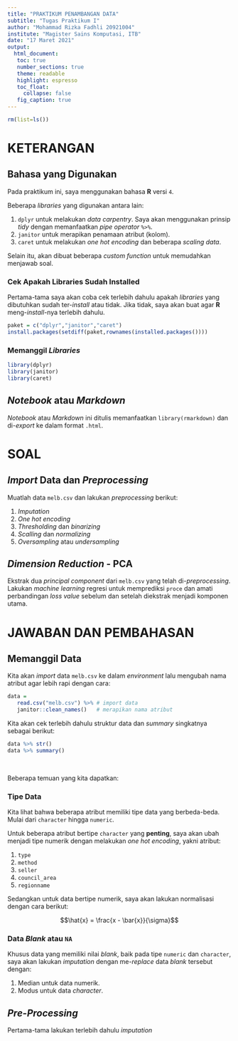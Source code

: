 ```yaml
---
title: "PRAKTIKUM PENAMBANGAN DATA"
subtitle: "Tugas Praktikum I"
author: "Mohammad Rizka Fadhli 20921004"
institute: "Magister Sains Komputasi, ITB"
date: "17 Maret 2021"
output: 
  html_document:
   toc: true
   number_sections: true
   theme: readable
   highlight: espresso
   toc_float:
     collapse: false
   fig_caption: true
---
```


```r
rm(list=ls())
```

# KETERANGAN

## Bahasa yang Digunakan

Pada praktikum ini, saya menggunakan bahasa __R__ versi `4`.

Beberapa _libraries_ yang digunakan antara lain:

1. `dplyr` untuk melakukan _data carpentry_. Saya akan menggunakan prinsip _tidy_ dengan memanfaatkan _pipe operator_ `%>%`.
1. `janitor` untuk merapikan penamaan atribut (kolom).
1. `caret` untuk melakukan _one hot encoding_ dan beberapa _scaling data_.

Selain itu, akan dibuat beberapa _custom function_ untuk memudahkan menjawab soal.

### Cek Apakah Libraries Sudah Installed

Pertama-tama saya akan coba cek terlebih dahulu apakah _libraries_ yang dibutuhkan sudah ter-_install_ atau tidak. Jika tidak, saya akan buat agar __R__ meng-_install_-nya terlebih dahulu.

```r
paket = c("dplyr","janitor","caret")
install.packages(setdiff(paket,rownames(installed.packages())))
```

### Memanggil _Libraries_

```r
library(dplyr)
library(janitor)
library(caret)
```

## _Notebook_ atau _Markdown_

_Notebook_ atau _Markdown_ ini ditulis memanfaatkan `library(rmarkdown)` dan di-_export_ ke dalam format `.html`.

# SOAL

## _Import_ Data dan _Preprocessing_

Muatlah data `melb.csv` dan lakukan _preprocessing_ berikut:

1. _Imputation_
2. _One hot encoding_
3. _Thresholding_ dan _binarizing_
4. _Scalling_ dan _normalizing_
5. _Oversampling_ atau _undersampling_

## _Dimension Reduction_ - PCA

Ekstrak dua _principal component_ dari `melb.csv` yang telah di-_preprocessing_. Lakukan _machine learning_ regresi untuk memprediksi `proce` dan amati perbandingan _loss value_ sebelum dan setelah diekstrak menjadi komponen utama.

# JAWABAN DAN PEMBAHASAN

## Memanggil Data

Kita akan _import_ data `melb.csv` ke dalam _environment_ lalu mengubah nama atribut agar lebih rapi dengan cara:

```r
data =
   read.csv("melb.csv") %>%	# import data
   janitor::clean_names()	# merapikan nama atribut
```

Kita akan cek terlebih dahulu struktur data dan _summary_ singkatnya sebagai berikut:

```r
data %>% str()
data %>% summary()
```

<br>

Beberapa temuan yang kita dapatkan:

### Tipe Data

Kita lihat bahwa beberapa atribut memiliki tipe data yang berbeda-beda. Mulai dari `character` hingga `numeric`.

Untuk beberapa atribut bertipe `character` yang __penting__, saya akan ubah menjadi tipe numerik dengan melakukan _one hot encoding_, yakni atribut:

1. `type`
1. `method`
1. `seller`
1. `council_area`
1. `regionname`

Sedangkan untuk data bertipe numerik, saya akan lakukan normalisasi dengan cara berikut:

$$\hat{x} = \frac{x - \bar{x}}{\sigma}$$

### Data _Blank_ atau `NA`

Khusus data yang memiliki nilai _blank_, baik pada tipe `numeric` dan `character`, saya akan lakukan _imputation_ dengan me-_replace_ data _blank_ tersebut dengan:

1. Median untuk data numerik.
1. Modus untuk data _character_.

## _Pre-Processing_

Pertama-tama lakukan terlebih dahulu _imputation_
